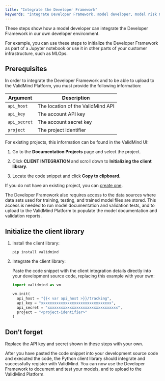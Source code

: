 ```yaml
---
title: "Integrate the Developer Framework"
keywords: "integrate Developer Framework, model developer, model risk management, ValidMind"
---
```


These steps show how a model developer can integrate the Developer Framework in our own developer environment. 

For example, you can use these steps to initialize the Developer Framework as part of a Jupyter notebook or use it in other parts of your customer infrastructure, such as MLOps.

## Prerequisites

In order to integrate the Developer Framework and to be able to upload to the ValidMind Platform, you must provide the following information:

| Argument      | Description                        |
|---------------|------------------------------------|
| `api_host`    | The location of the ValidMind API  |
| `api_key`     | The account API key                |
| `api_secret`  | The account secret key             |
| `project`     | The project identifier             |


For existing projects, this information can be found in the ValidMind UI:

1. Go to the **Documentation Projects** page and select the project.

2. Click **CLIENT INTEGRATION** and scroll down to **Initializing the client library**.

3. Locate the code snippet and click **Copy to clipboard**. 

If you do not have an existing project, you can [create one](create-documentation-project.qmd). 

The Developer Framework also requires access to the data sources where data sets used for training, testing, and trained model files are stored. This access is needed to run model documentation and validation tests, and to upload to the ValidMind Platform to populate the model documentation and validation reports.

## Initialize the client library

1. Install the client library:

    ```shell
    pip install validmind
    ```

2. Integrate the client library:

    Paste the code snippet with the client integration details directly into your development source code, replacing this example with your own:

    ```python
    import validmind as vm

    vm.init(
      api_host = "{{< var api_host >}}/tracking",
      api_key = "xxxxxxxxxxxxxxxxxxxxxxxxxxxxxxxx",
      api_secret = "xxxxxxxxxxxxxxxxxxxxxxxxxxxxxxxx",
      project = "<project-identifier>"
    )
    ```

::: {.column-margin}
::: {.callout-important}
## Don't forget
 
Replace the API key and secret shown in these steps with your own.
:::
:::

After you have pasted the code snippet into your development source code and executed the code, the Python client library should integrate and successfully register with ValidMind. You can now use the Developer Framework to document and test your models, and to upload to the ValidMind Platform. 
